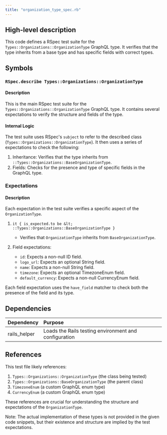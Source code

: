 ```yaml
---
title: "organization_type_spec.rb"
---
```


## High-level description
This code defines a RSpec test suite for the `Types::Organizations::OrganizationType` GraphQL type. It verifies that the type inherits from a base type and has specific fields with correct types.

## Symbols

### `RSpec.describe Types::Organizations::OrganizationType`
#### Description
This is the main RSpec test suite for the `Types::Organizations::OrganizationType` GraphQL type. It contains several expectations to verify the structure and fields of the type.

#### Internal Logic
The test suite uses RSpec's `subject` to refer to the described class (`Types::Organizations::OrganizationType`). It then uses a series of expectations to check the following:

1. Inheritance: Verifies that the type inherits from `::Types::Organizations::BaseOrganizationType`.
2. Fields: Checks for the presence and type of specific fields in the GraphQL type.

### Expectations
#### Description
Each expectation in the test suite verifies a specific aspect of the `OrganizationType`.

1. `it { is_expected.to be &lt; ::Types::Organizations::BaseOrganizationType }`
   - Verifies that `OrganizationType` inherits from `BaseOrganizationType`.

2. Field expectations:
   - `id`: Expects a non-null ID field.
   - `logo_url`: Expects an optional String field.
   - `name`: Expects a non-null String field.
   - `timezone`: Expects an optional TimezoneEnum field.
   - `default_currency`: Expects a non-null CurrencyEnum field.

Each field expectation uses the `have_field` matcher to check both the presence of the field and its type.

## Dependencies
| Dependency | Purpose |
|:-----------|:--------|
| rails_helper | Loads the Rails testing environment and configuration |

## References
This test file likely references:
1. `Types::Organizations::OrganizationType` (the class being tested)
2. `Types::Organizations::BaseOrganizationType` (the parent class)
3. `TimezoneEnum` (a custom GraphQL enum type)
4. `CurrencyEnum` (a custom GraphQL enum type)

These references are crucial for understanding the structure and expectations of the `OrganizationType`.

Note: The actual implementation of these types is not provided in the given code snippets, but their existence and structure are implied by the test expectations.
